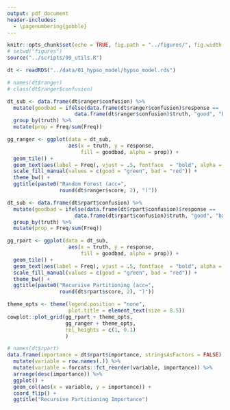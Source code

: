 ```yaml
---
output: pdf_document
header-includes: 
  - \pagenumbering{gobble}
---
```


```r
knitr::opts_chunk$set(echo = TRUE, fig.path = "../figures/", fig.width = 6.5, fig.height = 4.5)
# setwd("figures")
source("../scripts/99_utils.R")
```

```r

dt <- readRDS("../data/01_hypso_model/hypso_model.rds")
```

```r

# names(dt$ranger)
# class(dt$ranger$confusion)

dt_sub <- data.frame(dt$ranger$confusion) %>%
  mutate(goodbad = ifelse(data.frame(dt$ranger$confusion)$response == 
                      data.frame(dt$ranger$confusion)$truth, "good", "bad")) %>%
  group_by(truth) %>%
  mutate(prop = Freq/sum(Freq))

gg_ranger <- ggplot(data = dt_sub, 
                    aes(x = truth, y = response, 
                        fill = goodbad, alpha = prop)) +
  geom_tile() +
  geom_text(aes(label = Freq), vjust = .5, fontface  = "bold", alpha = 1) +
  scale_fill_manual(values = c(good = "green", bad = "red")) +
  theme_bw() + 
  ggtitle(paste0("Random Forest (acc=", 
                 round(dt$ranger$score, 2), ")"))

dt_sub <- data.frame(dt$rpart$confusion) %>%
  mutate(goodbad = ifelse(data.frame(dt$rpart$confusion)$response == 
                      data.frame(dt$rpart$confusion)$truth, "good", "bad")) %>%
  group_by(truth) %>%
  mutate(prop = Freq/sum(Freq))

gg_rpart <- ggplot(data = dt_sub, 
                    aes(x = truth, y = response, 
                        fill = goodbad, alpha = prop)) +
  geom_tile() +
  geom_text(aes(label = Freq), vjust = .5, fontface  = "bold", alpha = 1) +
  scale_fill_manual(values = c(good = "green", bad = "red")) +
  theme_bw() + 
  ggtitle(paste0("Recursive Partitioning (acc=", 
                 round(dt$rpart$score, 2), ")"))

theme_opts <- theme(legend.position = "none", 
                    plot.title = element_text(size = 8.5))
cowplot::plot_grid(gg_rpart + theme_opts, 
                   gg_ranger + theme_opts,
                   rel_heights = c(1, 0.1)
                   )

```

```r

# names(dt$rpart)
data.frame(importance = dt$rpart$importance, stringsAsFactors = FALSE) %>% 
  mutate(variable = row.names(.)) %>%
  mutate(variable = forcats::fct_reorder(variable, importance)) %>%
  arrange(desc(importance)) %>%
  ggplot() + 
  geom_col(aes(x = variable, y = importance)) +
  coord_flip() +
  ggtitle("Recursive Partitioning Importance")

```

